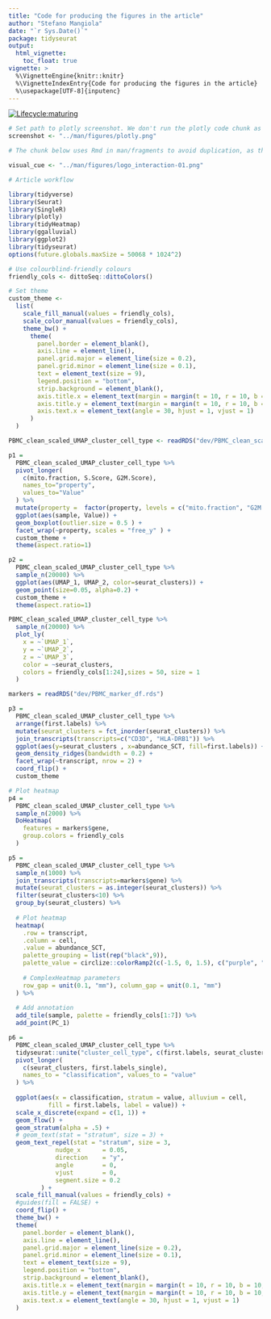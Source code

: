 ```yaml
---
title: "Code for producing the figures in the article"
author: "Stefano Mangiola"
date: "`r Sys.Date()`"
package: tidyseurat
output:
  html_vignette:
    toc_float: true
vignette: >
  %\VignetteEngine{knitr::knitr}
  %\VignetteIndexEntry{Code for producing the figures in the article}
  %\usepackage[UTF-8]{inputenc}
---
```


<!-- badges: start -->
[![Lifecycle:maturing](https://img.shields.io/badge/lifecycle-maturing-blue.svg)](https://www.tidyverse.org/lifecycle/#maturing)
<!-- badges: end -->

```r
# Set path to plotly screenshot. We don't run the plotly code chunk as most servers do not have javascript libraries needed for interactive plotting
screenshot <- "../man/figures/plotly.png"

# The chunk below uses Rmd in man/fragments to avoid duplication, as the content is shared with the vignette and README. As suggested here: https://www.garrickadenbuie.com/blog/dry-vignette-and-readme/

visual_cue <- "../man/figures/logo_interaction-01.png"

```

```r
# Article workflow

library(tidyverse)
library(Seurat)
library(SingleR)
library(plotly)
library(tidyHeatmap)
library(ggalluvial)
library(ggplot2)
library(tidyseurat)
options(future.globals.maxSize = 50068 * 1024^2)

# Use colourblind-friendly colours
friendly_cols <- dittoSeq::dittoColors()

# Set theme
custom_theme <-
  list(
    scale_fill_manual(values = friendly_cols),
    scale_color_manual(values = friendly_cols),
    theme_bw() +
      theme(
        panel.border = element_blank(),
        axis.line = element_line(),
        panel.grid.major = element_line(size = 0.2),
        panel.grid.minor = element_line(size = 0.1),
        text = element_text(size = 9),
        legend.position = "bottom",
        strip.background = element_blank(),
        axis.title.x = element_text(margin = margin(t = 10, r = 10, b = 10, l = 10)),
        axis.title.y = element_text(margin = margin(t = 10, r = 10, b = 10, l = 10)),
        axis.text.x = element_text(angle = 30, hjust = 1, vjust = 1)
      )
  )

PBMC_clean_scaled_UMAP_cluster_cell_type <- readRDS("dev/PBMC_clean_scaled_UMAP_cluster_cell_type.rds")
```

```r
p1 = 
  PBMC_clean_scaled_UMAP_cluster_cell_type %>%
  pivot_longer(
    c(mito.fraction, S.Score, G2M.Score), 
    names_to="property", 
    values_to="Value"
  ) %>%
  mutate(property =  factor(property, levels = c("mito.fraction", "G2M.Score", "S.Score"))) %>%
  ggplot(aes(sample, Value)) + 
  geom_boxplot(outlier.size = 0.5 ) + 
  facet_wrap(~property, scales = "free_y" ) +
  custom_theme +
  theme(aspect.ratio=1)
```

```r
p2 = 
  PBMC_clean_scaled_UMAP_cluster_cell_type %>%
  sample_n(20000) %>%
  ggplot(aes(UMAP_1, UMAP_2, color=seurat_clusters)) +
  geom_point(size=0.05, alpha=0.2) +
  custom_theme +
  theme(aspect.ratio=1)

PBMC_clean_scaled_UMAP_cluster_cell_type %>%
  sample_n(20000) %>%
  plot_ly(
    x = ~`UMAP_1`,
    y = ~`UMAP_2`,
    z = ~`UMAP_3`,
    color = ~seurat_clusters,
    colors = friendly_cols[1:24],sizes = 50, size = 1
  )

markers = readRDS("dev/PBMC_marker_df.rds")
```

```r
p3 = 
  PBMC_clean_scaled_UMAP_cluster_cell_type %>%
  arrange(first.labels) %>%
  mutate(seurat_clusters = fct_inorder(seurat_clusters)) %>%
  join_transcripts(transcripts=c("CD3D", "HLA-DRB1")) %>%
  ggplot(aes(y=seurat_clusters , x=abundance_SCT, fill=first.labels)) +
  geom_density_ridges(bandwidth = 0.2) +
  facet_wrap(~transcript, nrow = 2) +
  coord_flip() +
  custom_theme
```

```r
# Plot heatmap
p4 = 
  PBMC_clean_scaled_UMAP_cluster_cell_type %>%
  sample_n(2000) %>%
  DoHeatmap(
    features = markers$gene,
    group.colors = friendly_cols
  )
```

```r
p5 = 
  PBMC_clean_scaled_UMAP_cluster_cell_type %>%
  sample_n(1000) %>%
  join_transcripts(transcripts=markers$gene) %>%
  mutate(seurat_clusters = as.integer(seurat_clusters)) %>%
  filter(seurat_clusters<10) %>%
  group_by(seurat_clusters) %>%
  
  # Plot heatmap
  heatmap(
    .row = transcript,
    .column = cell, 
    .value = abundance_SCT, 
    palette_grouping = list(rep("black",9)), 
    palette_value = circlize::colorRamp2(c(-1.5, 0, 1.5), c("purple", "black", "yellow")),
    
    # ComplexHeatmap parameters
    row_gap = unit(0.1, "mm"), column_gap = unit(0.1, "mm")
  ) %>%
    
  # Add annotation
  add_tile(sample, palette = friendly_cols[1:7]) %>%
  add_point(PC_1) 
```

```r
p6 = 
  PBMC_clean_scaled_UMAP_cluster_cell_type %>%
  tidyseurat::unite("cluster_cell_type", c(first.labels, seurat_clusters), remove=FALSE) %>%
  pivot_longer(
    c(seurat_clusters, first.labels_single),
    names_to = "classification", values_to = "value"
  ) %>%
  
  ggplot(aes(x = classification, stratum = value, alluvium = cell,
           fill = first.labels, label = value)) +
  scale_x_discrete(expand = c(1, 1)) +
  geom_flow() +
  geom_stratum(alpha = .5) +
  # geom_text(stat = "stratum", size = 3) +
  geom_text_repel(stat = "stratum", size = 3,
             nudge_x      = 0.05,
             direction    = "y",
             angle        = 0,
             vjust        = 0,
             segment.size = 0.2
         ) +
  scale_fill_manual(values = friendly_cols) +
  #guides(fill = FALSE) +
  coord_flip() +
  theme_bw() +
  theme(
    panel.border = element_blank(),
    axis.line = element_line(),
    panel.grid.major = element_line(size = 0.2),
    panel.grid.minor = element_line(size = 0.1),
    text = element_text(size = 9),
    legend.position = "bottom",
    strip.background = element_blank(),
    axis.title.x = element_text(margin = margin(t = 10, r = 10, b = 10, l = 10)),
    axis.title.y = element_text(margin = margin(t = 10, r = 10, b = 10, l = 10)),
    axis.text.x = element_text(angle = 30, hjust = 1, vjust = 1)
  )
```

